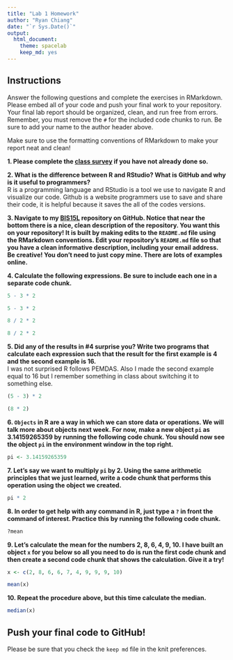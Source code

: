 ```yaml
---
title: "Lab 1 Homework"
author: "Ryan Chiang"
date: "`r Sys.Date()`"
output:
  html_document: 
    theme: spacelab
    keep_md: yes
---
```


## Instructions
Answer the following questions and complete the exercises in RMarkdown. Please embed all of your code and push your final work to your repository. Your final lab report should be organized, clean, and run free from errors. Remember, you must remove the `#` for the included code chunks to run. Be sure to add your name to the author header above.  

Make sure to use the formatting conventions of RMarkdown to make your report neat and clean!  

**1. Please complete the [class survey](https://forms.gle/AHHXd3aobaAdkkFg9) if you have not already done so.**

**2. What is the difference between R and RStudio? What is GitHub and why is it useful to programmers?**  
R is a programming language and RStudio is a tool we use to navigate R and visualize our code. Github is a website programmers use to save and share their code, it is helpful because it saves the all of the codes versions.


**3. Navigate to my [BIS15L](https://github.com/jmledford3115/BIS15LW2021_jledford) repository on GitHub. Notice that near the bottom there is a nice, clean description of the repository. You want this on your repository! It is built by making edits to the `README.md` file using the RMarkdown conventions. Edit your repository's `README.md` file so that you have a clean informative description, including your email address. Be creative! You don't need to just copy mine. There are lots of examples online.**  

**4. Calculate the following expressions. Be sure to include each one in a separate code chunk.**  
```r
5 - 3 * 2  
```
```r
5 - 3 * 2
```

```r
8 / 2 * 2 
```
```r
8 / 2 * 2
```

**5. Did any of the results in #4 surprise you? Write two programs that calculate each expression such that the result for the first example is 4 and the second example is 16.**    
I was not surprised R follows PEMDAS. Also I made the second example equal to 16 but I remember something in class about switching it to something else.
```r
(5 - 3) * 2
```

```r
(8 * 2)
```

**6. `Objects` in R are a way in which we can store data or operations. We will talk more about objects next week. For now, make a new object `pi` as 3.14159265359 by running the following code chunk. You should now see the object `pi` in the environment window in the top right.**  
```r
pi <- 3.14159265359
```

**7. Let's say we want to multiply `pi` by 2. Using the same arithmetic principles that we just learned, write a code chunk that performs this operation using the object we created.**  

```r
pi * 2
```

**8. In order to get help with any command in R, just type a `?` in front the command of interest. Practice this by running the following code chunk.**  
```r
?mean
```

**9. Let's calculate the mean for the numbers 2, 8, 6, 4, 9, 10. I have built an object `x` for you below so all you need to do is run the first code chunk and then create a second code chunk that shows the calculation. Give it a try!**  
```r
x <- c(2, 8, 6, 6, 7, 4, 9, 9, 9, 10)
```

```r
mean(x)
```

**10. Repeat the procedure above, but this time calculate the median.**  
```r
median(x)
```

## Push your final code to GitHub!
Please be sure that you check the `keep md` file in the knit preferences.  